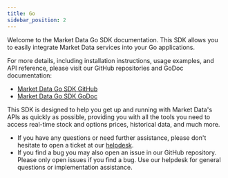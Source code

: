 ```yaml
---
title: Go
sidebar_position: 2
---
```


Welcome to the Market Data Go SDK documentation. This SDK allows you to easily integrate Market Data services into your Go applications.

For more details, including installation instructions, usage examples, and API reference, please visit our GitHub repositories and GoDoc documentation:

- [Market Data Go SDK GitHub](https://github.com/MarketDataApp/sdk-go/)
- [Market Data Go SDK GoDoc](https://pkg.go.dev/github.com/MarketDataApp/sdk-go)

This SDK is designed to help you get up and running with Market Data's APIs as quickly as possible, providing you with all the tools you need to access real-time stock and options prices, historical data, and much more.

- If you have any questions or need further assistance, please don't hesitate to open a ticket at our [helpdesk](https://www.marketdata.app/dashboard/). 
- If you find a bug you may also open an issue in our GitHub repository. Please only open issues if you find a bug. Use our helpdesk for general questions or implementation assistance.